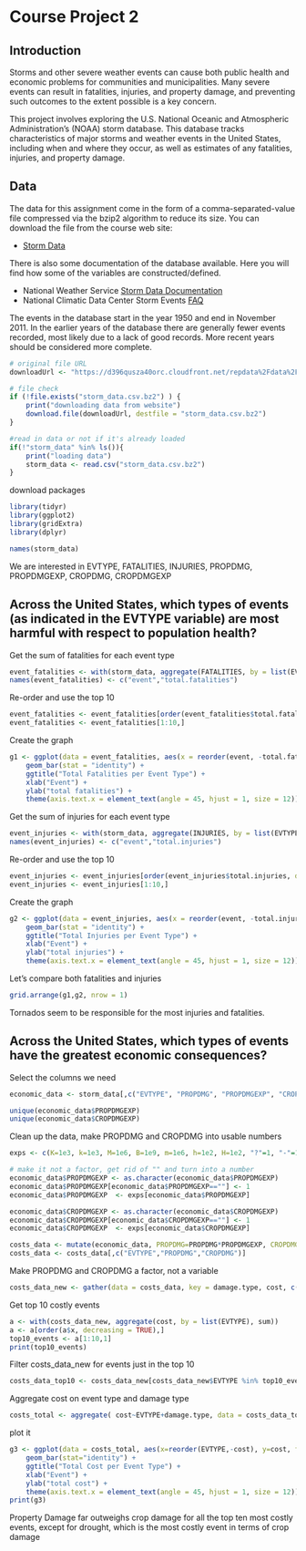 

# Course Project 2



## Introduction

Storms and other severe weather events can cause both public health and economic problems for communities and municipalities. Many severe events can result in fatalities, injuries, and property damage, and preventing such outcomes to the extent possible is a key concern.

This project involves exploring the U.S. National Oceanic and Atmospheric Administration's (NOAA) storm database. This database tracks characteristics of major storms and weather events in the United States, including when and where they occur, as well as estimates of any fatalities, injuries, and property damage.


## Data

The data for this assignment come in the form of a comma-separated-value file compressed via the bzip2 algorithm to reduce its size. You can download the file from the course web site:

* [Storm Data](https://d396qusza40orc.cloudfront.net/repdata%2Fdata%2FStormData.csv.bz2)

There is also some documentation of the database available. Here you will find how some of the variables are constructed/defined.

* National Weather Service [Storm Data Documentation](https://d396qusza40orc.cloudfront.net/repdata%2Fpeer2_doc%2Fpd01016005curr.pdf)
* National Climatic Data Center Storm Events [FAQ](https://d396qusza40orc.cloudfront.net/repdata%2Fpeer2_doc%2FNCDC%20Storm%20Events-FAQ%20Page.pdf)

The events in the database start in the year 1950 and end in November 2011. In the earlier years of the database there are generally fewer events recorded, most likely due to a lack of good records. More recent years should be considered more complete.

```r

# original file URL
downloadUrl <- "https://d396qusza40orc.cloudfront.net/repdata%2Fdata%2FStormData.csv.bz2"

# file check
if (!file.exists("storm_data.csv.bz2") ) {
    print("downloading data from website")
    download.file(downloadUrl, destfile = "storm_data.csv.bz2")
}

#read in data or not if it's already loaded
if(!"storm_data" %in% ls()){
    print("loading data")
    storm_data <- read.csv("storm_data.csv.bz2")
}
```


download packages
```r
library(tidyr)
library(ggplot2)
library(gridExtra)
library(dplyr)
```

```r
names(storm_data)
```
We are interested in EVTYPE, FATALITIES, INJURIES, PROPDMG, PROPDMGEXP, CROPDMG, CROPDMGEXP



## Across the United States, which types of events (as indicated in the EVTYPE variable) are most harmful with respect to population health?


Get the sum of fatalities for each event type
```r
event_fatalities <- with(storm_data, aggregate(FATALITIES, by = list(EVTYPE), sum))
names(event_fatalities) <- c("event","total.fatalities")
```

Re-order and use the top 10
```r
event_fatalities <- event_fatalities[order(event_fatalities$total.fatalities, decreasing = TRUE),]
event_fatalities <- event_fatalities[1:10,]
```


Create the graph
```r
g1 <- ggplot(data = event_fatalities, aes(x = reorder(event, -total.fatalities), total.fatalities)) + 
    geom_bar(stat = "identity") +
    ggtitle("Total Fatalities per Event Type") +
    xlab("Event") +
    ylab("total fatalities") +
    theme(axis.text.x = element_text(angle = 45, hjust = 1, size = 12))
```



Get the sum of injuries for each event type
```r
event_injuries <- with(storm_data, aggregate(INJURIES, by = list(EVTYPE), sum))
names(event_injuries) <- c("event","total.injuries")
```


Re-order and use the top 10
```r
event_injuries <- event_injuries[order(event_injuries$total.injuries, decreasing = TRUE),]
event_injuries <- event_injuries[1:10,]
```


Create the graph
```r
g2 <- ggplot(data = event_injuries, aes(x = reorder(event, -total.injuries), total.injuries)) + 
    geom_bar(stat = "identity") +
    ggtitle("Total Injuries per Event Type") +
    xlab("Event") +
    ylab("total injuries") +
    theme(axis.text.x = element_text(angle = 45, hjust = 1, size = 12))
```



Let's compare both fatalities and injuries
```r
grid.arrange(g1,g2, nrow = 1)
```

Tornados seem to be responsible for the most injuries and fatalities.




## Across the United States, which types of events have the greatest economic consequences?


Select the columns we need
```r
economic_data <- storm_data[,c("EVTYPE", "PROPDMG", "PROPDMGEXP", "CROPDMG", "CROPDMGEXP")]
```
```r
unique(economic_data$PROPDMGEXP)
unique(economic_data$CROPDMGEXP)
```


Clean up the data, make PROPDMG and CROPDMG into usable numbers
```r
exps <- c(K=1e3, k=1e3, M=1e6, B=1e9, m=1e6, h=1e2, H=1e2, "?"=1, "-"=1, "+"=1, "0"=1, "1"=1, "2"=1e2, "3"=1e3, "4"=1e4, "5"=1e5, "6"=1e6, "7"=1e7, "8"=1e8)

# make it not a factor, get rid of "" and turn into a number
economic_data$PROPDMGEXP <- as.character(economic_data$PROPDMGEXP)
economic_data$PROPDMGEXP[economic_data$PROPDMGEXP==""] <- 1
economic_data$PROPDMGEXP  <- exps[economic_data$PROPDMGEXP]

economic_data$CROPDMGEXP <- as.character(economic_data$CROPDMGEXP)
economic_data$CROPDMGEXP[economic_data$CROPDMGEXP==""] <- 1
economic_data$CROPDMGEXP  <- exps[economic_data$CROPDMGEXP]

costs_data <- mutate(economic_data, PROPDMG=PROPDMG*PROPDMGEXP, CROPDMG=CROPDMG*CROPDMGEXP)
costs_data <- costs_data[,c("EVTYPE","PROPDMG","CROPDMG")]
```


Make PROPDMG and CROPDMG a factor, not a variable
```r
costs_data_new <- gather(data = costs_data, key = damage.type, cost, c(PROPDMG,CROPDMG))
```


Get top 10 costly events
```r
a <- with(costs_data_new, aggregate(cost, by = list(EVTYPE), sum))
a <- a[order(a$x, decreasing = TRUE),]
top10_events <- a[1:10,1]
print(top10_events)
```


Filter costs_data_new for events just in the top 10
```r
costs_data_top10 <- costs_data_new[costs_data_new$EVTYPE %in% top10_events, ]
```


Aggregate cost on event type and damage type
```r
costs_total <- aggregate( cost~EVTYPE+damage.type, data = costs_data_top10 ,FUN=sum)
```


plot it
```r
g3 <- ggplot(data = costs_total, aes(x=reorder(EVTYPE,-cost), y=cost, fill=damage.type)) +
    geom_bar(stat="identity") +
    ggtitle("Total Cost per Event Type") +
    xlab("Event") +
    ylab("total cost") +
    theme(axis.text.x = element_text(angle = 45, hjust = 1, size = 12))
print(g3)
```
  
Property Damage far outweighs crop damage for all the top ten most costly events, except for drought, which is the most costly event in terms of crop damage
  
   
  
  
  